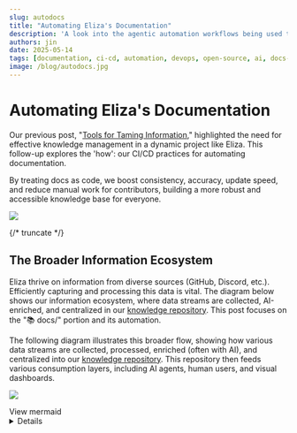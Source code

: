 ```yaml
---
slug: autodocs
title: "Automating Eliza's Documentation"
description: 'A look into the agentic automation workflows being used to maintain a high-quality, up-to-date knowledge base.'
authors: jin
date: 2025-05-14
tags: [documentation, ci-cd, automation, devops, open-source, ai, docs-as-code]
image: /blog/autodocs.jpg
---
```


# Automating Eliza's Documentation

Our previous post, "[Tools for Taming Information](/blog/taming-info)," highlighted the need for effective knowledge management in a dynamic project like Eliza. This follow-up explores the 'how': our CI/CD practices for automating documentation.

By treating docs as code, we boost consistency, accuracy, update speed, and reduce manual work for contributors, building a more robust and accessible knowledge base for everyone.

![](/blog/autodocs.jpg)

{/* truncate */}

## The Broader Information Ecosystem

Eliza thrive on information from diverse sources (GitHub, Discord, etc.). Efficiently capturing and processing this data is vital. The diagram below shows our information ecosystem, where data streams are collected, AI-enriched, and centralized in our [knowledge repository](https://github.com/elizaOS/knowledge). This post focuses on the "📚 docs/" portion and its automation.

The following diagram illustrates this broader flow, showing how various data streams are collected, processed, enriched (often with AI), and centralized into our [knowledge repository](https://github.com/elizaOS/knowledge). This repository then feeds various consumption layers, including AI agents, human users, and visual dashboards.

![](/blog/autodocs.svg)

<summary>View mermaid</summary>

<details>
```mermaid
flowchart
    %% Data collection systems side by side

subgraph DataCollection["Data Collection Systems"]
subgraph ELIZA["elizaos.github.io (Contributor Analytics)"]
EG_INGEST["📥 Ingest GitHub Data
PRs, Issues, Comments"] --> EG_DB[("💾 SQLite DB +
Diffable Format")]
EG_PROCESS["⚙️ Process & Score
Contributions"]
EG_DB <--> EG_PROCESS
EG_PROCESS --> EG_EXPORT["📊 Export
JSON Files"]
EG_PROCESS <--> EG_SUMMARIZE["📝 Generate
AI Summaries"]
EG_SUMMARIZE --> EG_DEPLOY["🚀 Deploy to
GitHub Pages"]
EG_EXPORT --> EG_DEPLOY
end

    subgraph AI_News["ai-news (Data Collector/Miner)"]
        direction LR
        AI_EXTRACT["⛏️ Extract Raw Data

Discord, X, Github
Blockchain, Telegram"]
AI_STORE[("💾 Encrypted
SQLite DB")]
AI_ENRICH["🧠 AI Analysis
& Enrichment"]
AI_GENERATE["📝 Generate
AI Summaries"]
AI_DEPLOY["🚀 Deploy to
GitHub Pages"]
end

        %% Define connections explicitly
        AI_EXTRACT --> AI_STORE <--> AI_ENRICH --> AI_GENERATE --> AI_DEPLOY
        AI_GENERATE --> AI_STORE

    subgraph DailySilk["daily-silk (AI Twitter)"]
        direction LR
        TL["Twitter lists about AI"]
        LLM["LLM summarization"]
        TL --> LLM --> DS_FETCH["⛏️ Discord Fetch

Embedded Messages"] --> DS_JSON[("💾 JSON Files
YYYY-MM-DD")] --> DS_DEPLOY["🚀 Deploy to
GitHub Pages"]

    end


    end


    %% Knowledge Repository with properly contained sources
    subgraph KNOW["knowledge (Central Repository)"]

        subgraph KR_SOURCES["Data Sources"]
            DOCS["📚 docs/

ElizaOS Documentation

- Packages & Partners"]
  GITHUB["🐙 github/
  Stats, PRs, Issues, Commits"]
  AINEWS["📰 ai-news/
  ElizaOS & Hyperfy
  Summaries"]
  DS["📰 daily-silk/
  AI twitter news"]

              DOCS---GITHUB---AINEWS---DS
          end

          KR_MAP["🗺️ Context Map

  Structured JSON"]

          subgraph KR_OUTPUTS["Outputs"]
              KR_STRATEGIC["🧩 Strategic Context

  AI Council Insights"]
  KR_NOTES["📒 HackMD Notes
  Prompt-Generated
  Content"]
  end

          subgraph KR_PROMPTS["Prompt Templates"]
              COMMS["💬 comms/

  Communication"] --- DEV["💻 dev/
  Development"] --- STRATEGY["🎯 strategy/
  Strategic Planning"]
  end

          %% Internal connections within KNOW
          KR_SOURCES -->|"⏰ Generate Context

  Daily 5:00 UTC"| KR_MAP
  KR_MAP --> KR_OUTPUTS
  KR_PROMPTS -->|"Generate
  Content"| KR_NOTES
  end

      %% Consumption layer
      subgraph ConsumptionLayer["Consumption Layer"]
          RAG["🤖 RAG Systems

  AI Agents"] <-.-> USER["👤 Human
  Users"] <-.-> SHOW["🎬 AI Shows
  Visualizations"]
  end

      %% Connections between systems - simplified
      AI_DEPLOY -.->|"⏰ Sync Daily 4:00 UTC"| KNOW
      EG_DEPLOY -.->|"⏰ Sync Daily 4:00 UTC"| KNOW
      DS_DEPLOY -.->|"⏰ Sync Daily 4:00 UTC"| KNOW

      %% Main flow connection to consumption
      KR_OUTPUTS & KR_NOTES --> ConsumptionLayer

      %% Styling
      classDef process fill:#f7e8ff,stroke:#9966cc,stroke-width:1px,color:#333,font-weight:bold,border-radius:8px
      classDef storage fill:#ffe6e6,stroke:#ff6666,stroke-width:1px,color:#333,font-weight:bold,border-radius:16px
      classDef output fill:#e6ffe6,stroke:#66cc66,stroke-width:1px,color:#333,font-weight:bold,border-radius:8px
      classDef source fill:#fff9e6,stroke:#ffcc66,stroke-width:1px,color:#333,font-weight:bold,border-radius:8px

      class AI_EXTRACT,AI_ENRICH,AI_GENERATE,EG_INGEST,EG_EXPORT,EG_SUMMARIZE process
      class AI_STORE,EG_DB,DS_JSON storage
      class AI_DEPLOY,EG_DEPLOY,DS_DEPLOY,KR_MAP,KR_STRATEGIC,KR_NOTES output
      class DOCS,GITHUB,DS,AINEWS,SILK,ARCHIVE,COMMS,DEV,STRATEGY source

      %% Style subgraphs
      style AI_News fill:#f9f0ff,stroke:#9966cc,stroke-width:2px,color:#6600cc,font-weight:bold
      style ELIZA fill:#fff0e6,stroke:#ff9933,stroke-width:2px,color:#cc6600,font-weight:bold
      style KNOW fill:#e6fff0,stroke:#33cc99,stroke-width:2px,color:#006633,font-weight:bold
      style KR_SOURCES fill:#fff9e6,stroke:#ffcc66,stroke-width:2px,color:#997a00,font-weight:bold
      style KR_PROMPTS fill:#e6f7ff,stroke:#66ccff,stroke-width:2px,color:#006699,font-weight:bold
      style KR_OUTPUTS fill:#ffe6f7,stroke:#ff66cc,stroke-width:2px,color:#990066,font-weight:bold
      style ConsumptionLayer fill:#e6ffff,stroke:#66cccc,stroke-width:2px,color:#006666,font-weight:bold

```

</details>

While this diagram captures the full scope, this article will zoom in on the "📚 docs/" portion within the "KNOW (Central Repository)" and how our CI/CD pipelines automate its maintenance and enrichment.

Our documentation itself lives within the `packages/docs` directory and is built using [Docusaurus](https://docusaurus.io/), a static site generator optimized for creating clean, accessible documentation sites. Key configuration files like [`docusaurus.config.ts`](https://github.com/elizaOS/eliza/blob/develop/packages/docs/docusaurus.config.ts) define the site's structure, plugins, themes, and navigation, including sidebars managed via [`sidebars.ts`](https://github.com/elizaOS/eliza/blob/develop/packages/docs/sidebars.ts).

We manage several key types of content:
*   **Core Documentation**: Conceptual explanations, guides, and tutorials for ElizaOS.
*   **API Reference**: Automatically generated from our TypeScript code comments.
*   **REST API Docs**: Derived from OpenAPI specifications.
*   **Packages**: Documentation for individual adapters, clients, and plugins.
*   **Partners & Community**: Information related to our ecosystem partners and community initiatives.
*   **Blog & News**: Regular updates, articles, and aggregated news from the AI and ElizaOS space.

Static assets, such as images, diagrams, and important text files like [`llms.txt`](https://eliza.how/llms.txt) (a context file for AI models, found in `packages/docs/static/`), are also managed within this structure.

With this context in mind, let's delve into how automation helps us keep this diverse set of documentation current and accurate.

---

## Automating Content Generation & Updates: The Mechanics

Maintaining accurate and timely documentation requires robust automation. Here's a concise look at the key mechanisms we employ:

### News Aggregation & Syndication

Freshness in our [news section](https://eliza.how/news) is critical. The [`update-news.sh`](https://github.com/elizaOS/eliza/blob/develop/packages/docs/scripts/update-news.sh) script, orchestrated by the [`update-news.yml`](https://github.com/elizaOS/eliza/blob/develop/.github/workflows/update-news.yml) GitHub workflow, automates this.

*   **Process**: It fetches new Markdown articles daily from a predefined source (currently [AI News for elizaOS](https://m3-org.github.io/ai-news/elizaos/md)).
*   **Integration**: New news files are added to `packages/docs/news/` and the [`repomix.config.json`](https://github.com/elizaOS/eliza/blob/develop/scripts/repomix.config.json) is updated. This ensures our AI context files (see below) also benefit from the latest news, enhancing the knowledge of our AI assistants.

### AI Context Files: [`llms.txt`](https://eliza.how/llms.txt) & [`llms-full.txt`](https://eliza.how/llms-full.txt)

These files are crucial for providing our AI systems (like documentation Q&A bots or RAG agents) with relevant, up-to-date context about ElizaOS. We use [Repomix](https://github.com/yamadashy/repomix), a powerful tool that packs your entire repository into a single, AI-friendly file, perfect for when you need to feed your codebase to Large Language Models (LLMs).

*   **Generation**: The [`llmstxt-generator.yml`](https://github.com/elizaOS/eliza/blob/develop/.github/workflows/llmstxt-generator.yml) workflow uses `repomix`, configured by [`repomix.config.json`](https://github.com/elizaOS/eliza/blob/develop/scripts/repomix.config.json) and [`repomix-full.config.json`](https://github.com/elizaOS/eliza/blob/develop/scripts/repomix-full.config.json).
*   **Content**: `repomix` scans specified project files and documentation, compiling them into `packages/docs/static/llms.txt` (a general overview) and `packages/docs/static/llms-full.txt` (a more comprehensive technical deep-dive).
*   **Impact**: This ensures our AI can answer questions based on the latest code and documentation without manual re-training on every minor change.

### JSDoc & Typedoc

The [`jsdoc-automation.yml`](https://github.com/elizaOS/eliza/blob/develop/.github/workflows/jsdoc-automation.yml) workflow leverages our [`autodoc`](https://github.com/elizaOS/eliza/blob/develop/packages/autodoc/README.md) package to help maintain JSDoc comments in our TypeScript codebase. These comments are then processed by the [Docusaurus Typedoc Plugin](https://typedoc-plugin-markdown.org/plugins/docusaurus) (configured in [`docusaurus.config.ts`](https://github.com/elizaOS/eliza/blob/develop/packages/docs/docusaurus.config.ts)) to generate the browsable API reference in [`/api`](https://eliza.how/api). This plugin integrates TypeDoc into the Docusaurus lifecycle, presetting relevant `typedoc-plugin-markdown` options and generating a configurable Docusaurus sidebar.

*   **OpenAPI for REST:** Our REST API documentation in [`/docs/rest`](https://github.com/elizaOS/eliza/tree/develop/packages/docs/docs/rest) is generated from an OpenAPI specification file ([`packages/docs/src/openapi/eliza-v1.yaml`](https://github.com/elizaOS/eliza/blob/develop/packages/docs/src/openapi/eliza-v1.yaml)) using `docusaurus-plugin-openapi-docs`. This ensures the API docs are always in sync with the defined contract.

### README Translations via AI

To broaden accessibility, the [`generate-readme-translations.yml`](https://github.com/elizaOS/eliza/blob/develop/.github/workflows/generate-readme-translations.yml) workflow uses an AI model to translate our main project [README.md](https://github.com/elizaOS/eliza/blob/develop/README.md) into multiple languages. These translations are then committed to the repository.

### Supporting Scripts

Several other scripts in [`packages/docs/scripts/`](https://github.com/elizaOS/eliza/blob/develop/packages/docs/scripts/README.md) handle more specialized tasks:
*   [`update-partner-pages.js`](https://github.com/elizaOS/eliza/blob/develop/packages/docs/scripts/update-partner-pages.js): This script automates the creation and maintenance of individual documentation pages for our partners, located under [`packages/docs/partners/`](https://github.com/elizaOS/eliza/tree/develop/packages/docs/partners/). It reads partner data (name, description, logo, website, social links, etc.) from [`packages/docs/src/data/partners.tsx`](https://github.com/elizaOS/eliza/blob/develop/packages/docs/src/data/partners.tsx). For each partner, it generates a standardized Markdown page, ensuring consistency and ease of updates by modifying a central data source.
*   [`summarize.sh`](https://github.com/elizaOS/eliza/blob/develop/packages/docs/scripts/summarize.sh): A versatile command-line utility that leverages AI models via the OpenRouter API to summarize various file types, including text, JSON, and even MP3 audio (which it first transcribes using [`insanely-fast-whisper`](https://github.com/Vaibhavs10/insanely-fast-whisper)). This script can be used to quickly generate summaries of content. For instance, when new videos are uploaded (e.g., to YouTube), `summarize.sh` can be used to transcribe and summarize the content, forming the basis for new documentation pages. It offers options for custom prompts, model selection, and output file specification.
*   [`get-changelog.py`](https://github.com/elizaOS/eliza/blob/develop/packages/docs/scripts/get-changelog.py): Helps in generating changelogs from repository history.

### Dynamic Package Showcase ([eliza.how/packages](https://eliza.how/packages))

Our package showcase is a key resource for discovering ElizaOS adapters, clients, and plugins. Its content is dynamically generated through an automated process:

*   **Registry Fetching**: The [`update-registry.js`](https://github.com/elizaOS/eliza/blob/develop/packages/docs/scripts/update-registry.js) script periodically fetches the list of available packages from the central [ElizaOS Plugins Registry](https://raw.githubusercontent.com/elizaos-plugins/registry/refs/heads/main/index.json).
*   **Custom Data Merging**: This script enriches the registry data with custom descriptions and preview image paths defined in [`plugin-descriptions.json`](https://github.com/elizaOS/eliza/blob/develop/packages/docs/src/data/plugin-descriptions.json). This file allows us to provide more curated information than what might be available directly from GitHub repository descriptions.
*   **Data Generation**: The processed data is then used to generate [`registry-users.tsx`](https://github.com/elizaOS/eliza/blob/develop/packages/docs/src/data/registry-users.tsx), which exports a structured array of all packages.
*   **Display Logic**: [`users.tsx`](https://github.com/elizaOS/eliza/blob/develop/packages/docs/src/data/users.tsx) consumes this array, defines tags, and handles sorting for the showcase.
*   **Rendering**: Finally, the React components in [`packages/docs/src/pages/showcase/`](https://github.com/elizaOS/eliza/tree/develop/packages/docs/src/pages/showcase/) (primarily `index.tsx` and its sub-components) render the interactive showcase.
*   **AI-Assisted Summaries**: The [`plugin_summary_prompt.txt`](https://github.com/elizaOS/eliza/blob/develop/packages/docs/scripts/plugin_summary_prompt.txt) can be used with `summarize.sh` to help generate or update descriptions within `plugin-descriptions.json`, further streamlining content maintenance for the showcase.

This automated pipeline ensures the package showcase remains comprehensive and up-to-date with minimal manual intervention.

These automated processes form the core of our "docs-as-code" philosophy, reducing toil and improving the quality and timeliness of our documentation.

---

## Automation Backbone: GitHub Actions

All this automation is powered by our CI/CD pipelines, defined using [GitHub Actions](https://github.com/features/actions). These workflows, located in our [`.github/workflows/`](https://github.com/elizaOS/eliza/blob/develop/.github/workflows/README.md) directory, are the engine that keeps our documentation building, testing, and deploying smoothly.

Key workflows ensure documentation integrity and timely updates:

*   **Core CI Checks ([`ci.yaml`](https://github.com/elizaOS/eliza/blob/develop/.github/workflows/ci.yaml), [`pr.yaml`](https://github.com/elizaOS/eliza/blob/develop/.github/workflows/pr.yaml)):** On every push or pull request, these workflows run essential checks. For documentation, this includes linting Markdown files, checking for broken links, and ensuring the Docusaurus site builds successfully. This catches errors early, before they reach the live documentation.
*   **Automated Content Generation Triggers:** As detailed in the previous section, workflows like [`update-news.yml`](https://github.com/elizaOS/eliza/blob/develop/.github/workflows/update-news.yml), [`llmstxt-generator.yml`](https://github.com/elizaOS/eliza/blob/develop/.github/workflows/llmstxt-generator.yml), [`jsdoc-automation.yml`](https://github.com/elizaOS/eliza/blob/develop/.github/workflows/jsdoc-automation.yml), and [`generate-readme-translations.yml`](https://github.com/elizaOS/eliza/blob/develop/.github/workflows/generate-readme-translations.yml) are triggered on schedules or specific events (e.g., pushes to main branches) to automatically update relevant documentation sections or supporting files.
*   **Deployment:** The Docusaurus site is automatically deployed upon merges to the main branch using the command `USE_SSH=true bun run deploy`. This ensures that approved changes are reflected on the live documentation site ([eliza.how/docs](https://eliza.how/docs)) promptly.

This CI/CD setup not only automates repetitive tasks but also enforces quality standards, ensuring that our documentation remains a reliable resource.

---

## Living Documentation: Challenges, Learnings & Future Vision

Treating documentation as code and automating its lifecycle is a journey, not a destination. While our current setup significantly improves efficiency and consistency, we continuously learn and identify areas for enhancement.

### Current Challenges & Learnings

Our docs-as-code pipeline is robust, but we're always working to make it better. This means focusing on:

*   **Speed:** Making sure docs build quickly
*   **Quality:** Double-checking any content written by AI to ensure it's accurate and clear
*   **Teamwork for Tools:** Keeping all the different software parts and scripts working together smoothly, especially as we add new things

### Future Vision & Enhancements

Our goal is to make the documentation process even more seamless, intelligent, and contributor-friendly. We're exploring enhancements like:

*   **Smarter Triggers:** Targeting CI jobs to run only when relevant files change.
*   **Smarter Link Checks:** Moving beyond basic broken link detection to validating link relevance.
*   **Enhanced AI Assistance:** Using AI to identify outdated docs or suggest improvements based on search queries.
*   **Automated Video Documentation:** Using `summarize.sh` to transcribe, summarize, and draft PRs for new video content, plus automating `VideoGallery` updates.
*   **Automated Plugin Descriptions:** Using CI and `summarize.sh` to propose updates to `plugin-descriptions.json` when new plugins or README changes are detected.
*   **Faster Feedback Loops:** Optimizing workflows for quicker contributor feedback on PRs.
*   **AI-Driven Content Strategy:** Using site analytics to guide AI in suggesting or outlining new documentation.

We're always refining these processes. Your contributions and feedback via GitHub or Discord are invaluable in helping us build an even better documentation experience, we're listening!
```
